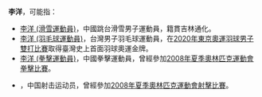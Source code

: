 {{noteTA|G1=Badminton}}
'''李洋'''，可能指：
*[[李洋_(滑雪運動員)|李洋 (滑雪運動員)]]，中國跳台滑雪男子運動員，籍貫吉林通化。
*[[李洋_(羽毛球運動員)|李洋 (羽毛球運動員)]]，台灣男子羽毛球運動員，在[[2020年東京奧運|2020年東京奧運]][[2020年夏季奧林匹克運動會羽球男子雙打比賽|羽球男子雙打比賽]]取得臺灣史上首面羽球奧運金牌。
*[[李洋_(拳擊運動員)|李洋 (拳擊運動員)]]，中國拳擊運動員，曾經參加[[2008年夏季奧林匹克運動會|2008年夏季奧林匹克運動會]][[2008年夏季奧林匹克運動會拳擊比賽|拳擊比賽]]。
*{{link-en|李洋 (射击运动员)|Li Yang (sport shooter)}}，中国射击运动员，曾經參加[[2008年夏季奧林匹克運動會|2008年夏季奧林匹克運動會]][[2008年夏季奧林匹克運動會射擊比賽|射擊比賽]]。
{{disambig|cat=二字李姓人名消歧义|yang}}